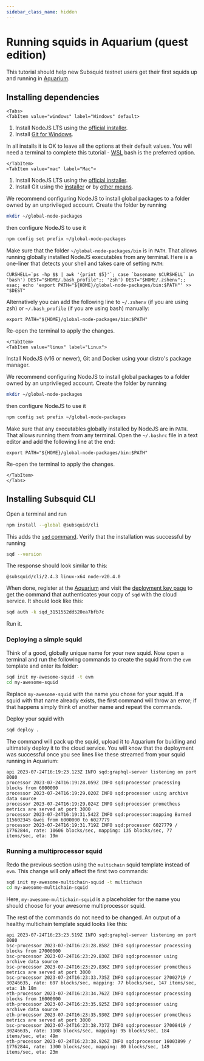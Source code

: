 ```yaml
---
sidebar_class_name: hidden
---
```



# Running squids in Aquarium (quest edition)

This tutorial should help new Subsquid testnet users get their first squids up and running in [Aquarium](https://app.subsquid.io/).

## Installing dependencies

```mdx-code-block
<Tabs>
<TabItem value="windows" label="Windows" default>
```
1. Install NodeJS LTS using the [official installer](https://nodejs.org/en/download).
2. Install [Git for Windows](https://git-scm.com/download/win).

In all installs it is OK to leave all the options at their default values. You will need a terminal to complete this tutorial - [WSL](https://learn.microsoft.com/en-us/windows/wsl/install) bash is the preferred option.
```mdx-code-block
</TabItem>
<TabItem value="mac" label="Mac">
```
1. Install NodeJS LTS using the [official installer](https://nodejs.org/en/download).
2. Install Git using the [installer](https://sourceforge.net/projects/git-osx-installer/) or by [other means](https://git-scm.com/download/mac).

We recommend configuring NodeJS to install global packages to a folder owned by an unprivileged account. Create the folder by running
```bash
mkdir ~/global-node-packages
```
then configure NodeJS to use it
```bash
npm config set prefix ~/global-node-packages
```
Make sure that the folder `~/global-node-packages/bin` is in `PATH`. That allows running globally installed NodeJS executables from any terminal. Here is a one-liner that detects your shell and takes care of setting `PATH`:
```
CURSHELL=`ps -hp $$ | awk '{print $5}'`; case `basename $CURSHELL` in 'bash') DEST="$HOME/.bash_profile";; 'zsh') DEST="$HOME/.zshenv";; esac; echo 'export PATH="${HOME}/global-node-packages/bin:$PATH"' >> "$DEST"
```
Alternatively you can add the following line to `~/.zshenv` (if you are using zsh) or `~/.bash_profile` (if you are using bash) manually:
```
export PATH="${HOME}/global-node-packages/bin:$PATH"
```

Re-open the terminal to apply the changes.

```mdx-code-block
</TabItem>
<TabItem value="linux" label="Linux">
```
Install NodeJS (v16 or newer), Git and Docker using your distro's package manager.

We recommend configuring NodeJS to install global packages to a folder owned by an unprivileged account. Create the folder by running
```bash
mkdir ~/global-node-packages
```
then configure NodeJS to use it
```bash
npm config set prefix ~/global-node-packages
```
Make sure that any executables globally installed by NodeJS are in `PATH`. That allows running them from any terminal. Open the `~/.bashrc` file in a text editor and add the following line
at the end:
```
export PATH="${HOME}/global-node-packages/bin:$PATH"
```
Re-open the terminal to apply the changes.

```mdx-code-block
</TabItem>
</Tabs>
```

## Installing Subsquid CLI

Open a terminal and run
```bash
npm install --global @subsquid/cli
```
This adds the [`sqd` command](/squid-cli). Verify that the installation was successful by running
```bash
sqd --version
```
The response should look similar to this:
```
@subsquid/cli/2.4.3 linux-x64 node-v20.4.0
```
When done, register at the [Aquarium](https://app.subsquid.io/) and visit the [deployment key page](https://app.subsquid.io/profile/deployment-key) to get the command that authenticates your copy of `sqd` with the cloud service. It should look like this:

```bash
sqd auth -k sqd_3151552dd520ea7bfb7c
```
Run it.

### Deploying a simple squid

Think of a good, globally unique name for your new squid. Now open a terminal and run the following commands to create the squid from the `evm` template and enter its folder:
```bash
sqd init my-awesome-squid -t evm
cd my-awesome-squid
```
Replace `my-awesome-squid` with the name you chose for your squid. If a squid with that name already exists, the first command will throw an error; if that happens simply think of another name and repeat the commands.

Deploy your squid with
```bash
sqd deploy .
```
The command will pack up the squid, upload it to Aquarium for buidling and ultimately deploy it to the cloud service. You will know that the deployment was successful once you see lines like these streamed from your squid running in Aquarium:
```
api 2023-07-24T16:19:23.123Z INFO sqd:graphql-server listening on port 8080
processor 2023-07-24T16:19:28.059Z INFO sqd:processor processing blocks from 6000000
processor 2023-07-24T16:19:29.020Z INFO sqd:processor using archive data source
processor 2023-07-24T16:19:29.024Z INFO sqd:processor prometheus metrics are served at port 3000
processor 2023-07-24T16:19:31.542Z INFO sqd:processor:mapping Burned 115602345 Gwei from 6000000 to 6027779
processor 2023-07-24T16:19:31.719Z INFO sqd:processor 6027779 / 17762844, rate: 10606 blocks/sec, mapping: 135 blocks/sec, 77 items/sec, eta: 19m
```

### Running a multiprocessor squid

Redo the previous section using the `multichain` squid template instead of `evm`. This change will only affect the first two commands:
```bash
sqd init my-awesome-multichain-squid -t multichain
cd my-awesome-multichain-squid
```
Here, `my-awesome-multichain-squid` is a placeholder for the name you should choose for your awesome multiprocessor squid.

The rest of the commands do not need to be changed. An output of a healthy multichain template squid looks like this:
```
api 2023-07-24T16:23:23.519Z INFO sqd:graphql-server listening on port 8080
bsc-processor 2023-07-24T16:23:28.858Z INFO sqd:processor processing blocks from 27000000
bsc-processor 2023-07-24T16:23:29.830Z INFO sqd:processor using archive data source
bsc-processor 2023-07-24T16:23:29.836Z INFO sqd:processor prometheus metrics are served at port 3000
bsc-processor 2023-07-24T16:23:33.735Z INFO sqd:processor 27002719 / 30246635, rate: 697 blocks/sec, mapping: 77 blocks/sec, 147 items/sec, eta: 1h 18m
eth-processor 2023-07-24T16:23:34.762Z INFO sqd:processor processing blocks from 16000000
eth-processor 2023-07-24T16:23:35.925Z INFO sqd:processor using archive data source
eth-processor 2023-07-24T16:23:35.930Z INFO sqd:processor prometheus metrics are served at port 3000
bsc-processor 2023-07-24T16:23:38.737Z INFO sqd:processor 27008419 / 30246635, rate: 1108 blocks/sec, mapping: 95 blocks/sec, 184 items/sec, eta: 49m
eth-processor 2023-07-24T16:23:38.926Z INFO sqd:processor 16003899 / 17762844, rate: 1300 blocks/sec, mapping: 80 blocks/sec, 149 items/sec, eta: 23m
```

